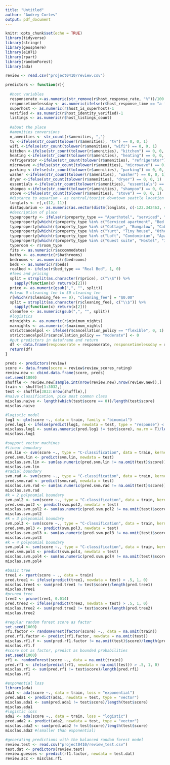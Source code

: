 ```yaml
---
title: "Untitled"
author: "Audrey Cortes"
output: pdf_document
---
```


```r
knitr::opts_chunk$set(echo = TRUE)
library(tidyverse)
library(stringr)
library(geosphere)
library(e1071)
library(rpart)
library(randomForest)
library(ada)
```

```r
review <- read.csv("project0410/review.csv")
```

```r
predictors <- function(r){
  
  #host variables
  responserate <-as.numeric(str_remove(r$host_response_rate, "%"))/100
  responsetimelessday <- as.numeric(ifelse(r$host_response_time == "a few days or more", 0, 1))
  superhost <- as.numeric(r$host_is_superhost)-1
  verified <- as.numeric(r$host_identity_verified)-1
  listings <- as.numeric(r$host_listings_count)
  
  #about the place
  #amenities conversions
  n_amenities <- str_count(r$amenities, ",")
  tv <-ifelse(str_count(tolower(r$amenities), "tv") == 0, 0, 1)
  wifi <-ifelse(str_count(tolower(r$amenities), "wifi") == 0, 0, 1)
  kitchen <-ifelse(str_count(tolower(r$amenities), "kitchen") == 0, 0, 1)
  heating <-ifelse(str_count(tolower(r$amenities), "heating") == 0, 0, 1)
  refrigerator <-ifelse(str_count(tolower(r$amenities), "refrigerator") == 0, 0, 1)
  microwave <-ifelse(str_count(tolower(r$amenities), "microwave") == 0, 0, 1)
  parking <-ifelse(str_count(tolower(r$amenities), "parking") == 0, 0, 1)
  washer <-ifelse(str_count(tolower(r$amenities), "washer") == 0, 0, 1)
  dryer <-ifelse(str_count(tolower(r$amenities), "dryer") == 0, 0, 1)
  essentials <-ifelse(str_count(tolower(r$amenities), "essentials") == 0, 0, 1)
  shampoo <-ifelse(str_count(tolower(r$amenities), "shampoo") == 0, 0, 1)
  stove <-ifelse(str_count(tolower(r$amenities), "stove") == 0, 0, 1)
  #distance to aquarium - as central/tourist downtown seattle location
  longlats <- r[,c(12, 11)]
  distaquarium <- as.numeric(as.vector(distm(longlats, c(-122.342463, 47.607515))))
  #description of place
  typeproperty <- ifelse(r$property_type == "Aparthotel", "serviced", "")
  typeproperty[which(r$property_type %in% c("Serviced apartment", "Bed and breakfast", "Boutique hotel"))] <- "serviced"
  typeproperty[which(r$property_type %in% c("Cottage", "Bungalow", "Cabin","Guesthouse", "House", "Townhouse", "Villa"))] <- "standalone"
  typeproperty[which(r$property_type %in% c("Yurt", "Tiny house", "Other", "Houseboat", "Boat", "Camper/RV", "Tent", "Farm stay"))] <- "weird"
  typeproperty[which(r$property_type %in% c("Loft", "Condominium", "Apartment"))] <- "complex"
  typeproperty[which(r$property_type %in% c("Guest suite", "Hostel", "In-law"))] <- "share"
  typeroom <- r$room_type
  fits <- as.numeric(r$accommodates)
  baths <- as.numeric(r$bathrooms)
  bedrooms <- as.numeric(r$bedrooms)
  beds <- as.numeric(r$beds)
  realbed <- ifelse(r$bed_type == "Real Bed", 1, 0)
  #fees and pricing
  split = strsplit(as.character(r$price), c("\\$")) %>%
    sapply(function(x) return(x[2]))
  price <- as.numeric(gsub(",", "", split))
  #clean 0 cleaning fee to $0 cleaning fee
  r[which(r$cleaning_fee == 0), "cleaning_fee"] = "$0.00"
  split = strsplit(as.character(r$cleaning_fee), c("\\$")) %>%
    sapply(function(x) return(x[2]))
  cleanfee <- as.numeric(gsub(",", "", split))
  #logistics
  minnights <- as.numeric(r$minimum_nights)
  maxnights <- as.numeric(r$maximum_nights)
  strictcancelpol <- ifelse(r$cancellation_policy == "flexible", 0, 1)
  strictcancelpol[r$cancellation_policy == "moderate"] <- 0
  #put predictors in dataframe and return
  df <- data.frame(responserate = responserate, responsetimelessday = responsetimelessday, superhost = superhost, verified = verified, listings = listings, n_amenities = n_amenities, tv = tv, wifi = wifi, kitchen = kitchen, heating = heating, refrigerator = refrigerator, microwave = microwave, parking = parking, washer = washer, dryer = dryer, essentials = essentials, shampoo = shampoo, stove = stove, distaquarium = distaquarium, typeproperty = typeproperty, typeroom = typeroom, fits = fits, baths = baths, bedrooms = bedrooms, beds = beds, realbed = realbed, price = price, cleanfee = cleanfee, minnights = minnights, maxnights = maxnights, strictcancelpol = strictcancelpol)
  return(df)
}
```


```r
preds <- predictors(review)
score <- data.frame(score = review$review_scores_rating)
review.new <- cbind.data.frame(score, preds)
set.seed(1000)
shuffle <- review.new[sample.int(nrow(review.new),nrow(review.new)),]
train <- shuffle[1:3032,]
test <- shuffle[3033:nrow(shuffle),]
#naive classification, pick most common class
misclas.naive <- length(which(test$score == 0))/length(test$score)
misclas.naive
```

```r
#logistic model
log1 <- glm(score ~., data = train, family = "binomial")
pred.log1 <- ifelse(predict(log1, newdata = test, type = "response") < .5, 0, 1)
misclass.log1 <- sum(as.numeric(pred.log1 != test$score), na.rm = T)/length(na.omit(pred.log1))
misclass.log1
```

```r
#support vector machines 
#linear boundary
svm.lin <- svm(score ~., type = "C-classification", data = train, kernel = "linear")
pred.svm.lin <- predict(svm.lin, newdata = test)
misclas.svm.lin <- sum(as.numeric(pred.svm.lin != na.omit(test)$score))/length(pred.svm.lin)
misclas.svm.lin
#radial boundary
svm.rad <- svm(score ~., type = "C-classification", data = train, kernel = "radial")
pred.svm.rad <- predict(svm.rad, newdata = test)
misclas.svm.rad <- sum(as.numeric(pred.svm.rad != na.omit(test)$score))/length(pred.svm.rad)
misclas.svm.rad
#k = 2 polynomial boundary
svm.pol2 <- svm(score ~., type = "C-classification", data = train, kernel = "polynomial", degree = 2)
pred.svm.pol2 <- predict(svm.pol2, newdata = test)
misclas.svm.pol2 <- sum(as.numeric(pred.svm.pol2 != na.omit(test)$score))/length(pred.svm.pol2)
misclas.svm.pol2
#k = 3 polynomial boundary
svm.pol3 <- svm(score ~., type = "C-classification", data = train, kernel = "polynomial", degree = 3)
pred.svm.pol3 <- predict(svm.pol3, newdata = test)
misclas.svm.pol3 <- sum(as.numeric(pred.svm.pol3 != na.omit(test)$score))/length(pred.svm.pol3)
misclas.svm.pol3
#k = 4 polynomial boundary
svm.pol4 <- svm(score ~., type = "C-classification", data = train, kernel = "polynomial", degree = 4)
pred.svm.pol4 <- predict(svm.pol4, newdata = test)
misclas.svm.pol4 <- sum(as.numeric(pred.svm.pol4 != na.omit(test)$score))/length(pred.svm.pol4)
misclas.svm.pol4
```

```r
#basic tree
tree1 <- rpart(score ~ ., data = train)
pred.tree1 <- ifelse(predict(tree1, newdata = test) > .5, 1, 0)
misclas.tree1 <- sum(pred.tree1 != test$score)/length(pred.tree1)
misclas.tree1
#pruned tree
tree2 <- prune(tree1, 0.014)
pred.tree2 <- ifelse(predict(tree2, newdata = test) > .5, 1, 0)
misclas.tree2 <- sum(pred.tree2 != test$score)/length(pred.tree2)
misclas.tree2 
```

```r
#regular random forest score as factor
set.seed(1000)
rf1.factor <- randomForest(factor(score) ~., data = na.omit(train))
pred.rf1.factor <- predict(rf1.factor, newdata = na.omit(test))
misclas.rf1.f <- sum(pred.rf1.factor != na.omit(test)$score)/length(pred.rf1.factor)
misclas.rf1.f
#score not as factor, predict as bounded probabilities
set.seed(1000)
rf1 <- randomForest(score ~., data = na.omit(train))
pred.rf1 <- ifelse(predict(rf1, newdata = na.omit(test)) > .5, 1, 0)
misclas.rf1 <- sum(pred.rf1 != test$score)/length(pred.rf1)
misclas.rf1
```

```r
#exponential loss
library(ada)
ada1 <- ada(score ~., data = train, loss = "exponential")
pred.ada1 <- predict(ada1, newdata = test, type = "vector")
misclas.ada1 <- sum(pred.ada1 != test$score)/length(test$score)
misclas.ada1
#logistic loss
ada2 <- ada(score ~., data = train, loss = "logistic")
pred.ada2 <- predict(ada2, newdata = test, type = "vector")
misclas.ada2 <- sum(pred.ada2 != test$score)/length(test$score)
misclas.ada2 #(smaller than exponential)


```




```r
#generating predictions with the balanced random forest model
review.test <- read.csv("project0410/review_test.csv")
test.dat <- predictors(review.test)
review.guesses <- predict(rf1.factor, newdata = test.dat)
review.acc <- misclas.rf1
```











